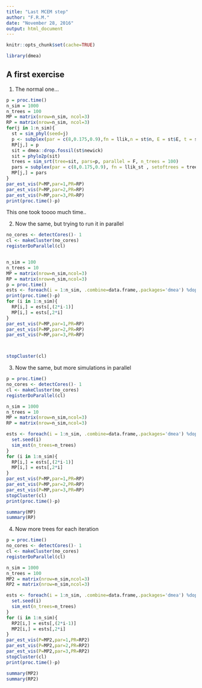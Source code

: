 ```yaml
---
title: "Last MCEM step"
author: "F.R.M."
date: "November 28, 2016"
output: html_document
---
```



```r
knitr::opts_chunk$set(cache=TRUE)
```
```r
library(dmea)

```

## A first exercise

1. The normal one...

```r

p = proc.time()
n_sim = 1000
n_trees = 100
MP = matrix(nrow=n_sim, ncol=3)
RP = matrix(nrow=n_sim, ncol=3)
for(j in 1:n_sim){
  st = sim_phyl(seed=j)
  p <- subplex(par = c(8,0.175,0.9),fn = llik,n = st$n, E = st$E, t = st$t)$par
  RP[j,] = p
  sit = dmea::drop.fossil(st$newick)
  sit = phylo2p(sit)
  trees = sim_srt(tree=sit, pars=p, parallel = F, n_trees = 100)
  pars = subplex(par = c(8,0.175,0.9), fn = llik_st , setoftrees = trees, impsam = FALSE)$par
  MP[j,] = pars
}
par_est_vis(P=MP,par=1,PR=RP)
par_est_vis(P=MP,par=2,PR=RP)
par_est_vis(P=MP,par=3,PR=RP)
print(proc.time()-p)
```
This one took toooo much time..

2. Now the same, but trying to run it in parallel

```r
no_cores <- detectCores()- 1 
cl <- makeCluster(no_cores)
registerDoParallel(cl)


n_sim = 100
n_trees = 10
MP = matrix(nrow=n_sim,ncol=3)
RP = matrix(nrow=n_sim,ncol=3)
p = proc.time()
ests <- foreach(i = 1:n_sim, .combine=data.frame,.packages='dmea') %dopar% sim_est(n_trees=n_trees)
print(proc.time()-p)
for (i in 1:n_sim){
  RP[i,] = ests[,(2*i-1)]
  MP[i,] = ests[,2*i]
}
par_est_vis(P=MP,par=1,PR=RP)
par_est_vis(P=MP,par=2,PR=RP)
par_est_vis(P=MP,par=3,PR=RP)



stopCluster(cl)
```


3. Now the same, but more simulations in parallel


```r
p = proc.time()
no_cores <- detectCores()- 1 
cl <- makeCluster(no_cores)
registerDoParallel(cl)

n_sim = 1000
n_trees = 10
MP = matrix(nrow=n_sim,ncol=3)
RP = matrix(nrow=n_sim,ncol=3)

ests <- foreach(i = 1:n_sim, .combine=data.frame,.packages='dmea') %dopar% {  
  set.seed(i)
  sim_est(n_trees=n_trees)
}
for (i in 1:n_sim){
  RP[i,] = ests[,(2*i-1)]
  MP[i,] = ests[,2*i]
}
par_est_vis(P=MP,par=1,PR=RP)
par_est_vis(P=MP,par=2,PR=RP)
par_est_vis(P=MP,par=3,PR=RP)
stopCluster(cl)
print(proc.time()-p)
```

```r
summary(MP)
summary(RP)
```

4. Now more trees for each iteration 

```r
p = proc.time()
no_cores <- detectCores()- 1 
cl <- makeCluster(no_cores)
registerDoParallel(cl)

n_sim = 1000
n_trees = 100
MP2 = matrix(nrow=n_sim,ncol=3)
RP2 = matrix(nrow=n_sim,ncol=3)

ests <- foreach(i = 1:n_sim, .combine=data.frame,.packages='dmea') %dopar% {  
  set.seed(i)
  sim_est(n_trees=n_trees)
}
for (i in 1:n_sim){
  RP2[i,] = ests[,(2*i-1)]
  MP2[i,] = ests[,2*i]
}
par_est_vis(P=MP2,par=1,PR=RP2)
par_est_vis(P=MP2,par=2,PR=RP2)
par_est_vis(P=MP2,par=3,PR=RP2)
stopCluster(cl)
print(proc.time()-p)
```

```r
summary(MP2)
summary(RP2)
```

